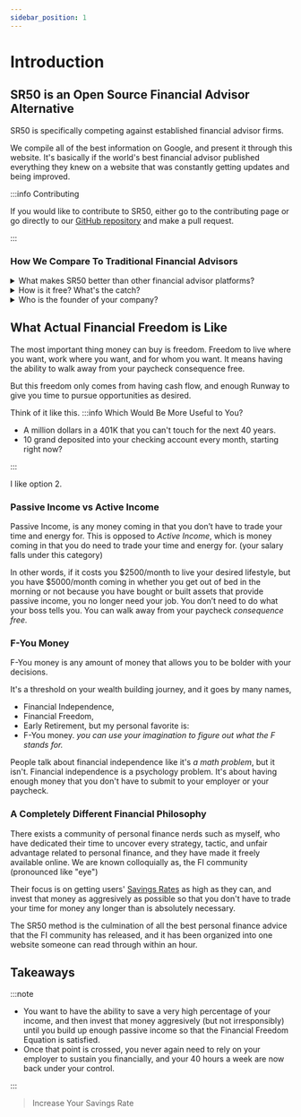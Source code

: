 ```yaml
---
sidebar_position: 1
---
```


# Introduction

## SR50 is an Open Source Financial Advisor Alternative

SR50 is specifically competing against established financial advisor firms.

We compile all of the best information on Google, and present it through this website. It's basically if the world's best financial advisor published everything they knew on a website that was constantly getting updates and being improved. 

:::info Contributing

If you would like to contribute to SR50, either go to the contributing page or go directly to our [GitHub repository](https://github.com/tpascarella/sr50) and make a pull request.

:::

### How We Compare To Traditional Financial Advisors

<details>
  <summary>What makes SR50 better than other financial advisor platforms?</summary>

A few things:
- We open source everything we teach, and our educational material is constantly being updated and refined.
- 100% transparency about how we make money. We have an Open Collective page that you can back if you choose to.
- We focus on improving Savings Rate, as opposed to Net Worth. Savings Rate is the most important KPI in personal finance, and if you optimize for Savings Rate you can reach the same level of financial independence in 3-5 years, as would take 35-40 years using a typical financial advisor approach.

</details>

<details>
  <summary>How is it free? What's the catch?</summary>

We make money through a freemium model. The website is an open source documentation project that anyone can contribute to. Meaning, everything we teach is made available to everyone, even if they aren't a user.

We have a paid subscription option that provides software tools that implement with the educational content on the website, as well as priority when it comes to integrating user feeedback, but all of the information is freely available on this website.

</details>

<details>
  <summary>Who is the founder of your company?</summary>

[This guy.](https://thomaspascarella.com/)

</details>

## What Actual Financial Freedom is Like

The most important thing money can buy is freedom. Freedom to live where you want, work where you want, and for whom you want. It means having the ability to walk away from your paycheck consequence free. 

But this freedom only comes from having cash flow, and enough Runway to give you time to pursue opportunities as desired.

Think of it like this. 
:::info Which Would Be More Useful to You?

- A million dollars in a 401K that you can't touch for the next 40 years.
- 10 grand deposited into your checking account every month, starting right now?

:::

I like option 2.

### Passive Income vs Active Income

Passive Income, is any money coming in that you don’t have to trade your time and energy for. This is opposed to *Active Income*, which is money coming in that you do need to trade your time and energy for. (your salary falls under this category)

In other words, if it costs you $2500/month to live your desired lifestyle, but you have $5000/month coming in whether you get out of bed in the morning or not because you have bought or built assets that provide passive income, you no longer need your job. You don’t need to do what your boss tells you. You can walk away from your paycheck *consequence free.* 

### F-You Money

F-You money is any amount of money that allows you to be bolder with your decisions. 

It's a threshold on your wealth building journey, and it goes by many names, 
- Financial Independence, 
- Financial Freedom, 
- Early Retirement,
but my personal favorite is:
- F-You money. 
*you can use your imagination to figure out what the F stands for.*

People talk about financial independence like it's *a math problem*, but it isn't. Financial independence is a psychology problem. It's about having enough money that you don't have to submit to your employer or your paycheck.

### A Completely Different Financial Philosophy

There exists a community of personal finance nerds such as myself, who have dedicated their time to uncover every strategy, tactic, and unfair advantage related to personal finance, and they have made it freely available online. We are known colloquially as, the FI community (pronounced like "eye")

Their focus is on getting users' [Savings Rates](/kpis/savings-rate.md) as high as they can, and invest that money as aggresively as possible so that you don't have to trade your time for money any longer than is absolutely necessary.

The SR50 method is the culmination of all the best personal finance advice that the FI community has released, and it has been organized into one website someone can read through within an hour.

## Takeaways

:::note 

- You want to have the ability to save a very high percentage of your income, and then invest that money aggresively (but not irresponsibly) until you build up enough passive income so that the Financial Freedom Equation is satisfied.
- Once that point is crossed, you never again need to rely on your employer to sustain you financially, and your 40 hours a week are now back under your control.

:::

>Increase Your Savings Rate
